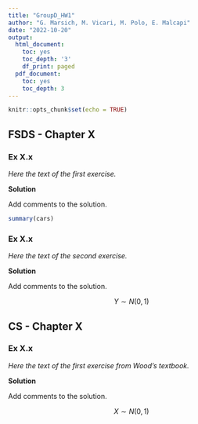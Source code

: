 ```yaml
---
title: "GroupD_HW1"
author: "G. Marsich, M. Vicari, M. Polo, E. Malcapi"
date: "2022-10-20"
output:
  html_document:
    toc: yes
    toc_depth: '3'
    df_print: paged
  pdf_document:
    toc: yes
    toc_depth: 3
---
```


```r
knitr::opts_chunk$set(echo = TRUE)
```

## FSDS - Chapter X 

### Ex X.x

*Here the text of the first exercise.*

**Solution**

Add comments to the solution.

```r
summary(cars)
```

### Ex X.x

*Here the text of the second exercise.*

**Solution**

Add comments to the solution.

$$ Y \sim N(0,1)$$

## CS - Chapter X 

### Ex X.x

*Here the text of the first exercise from Wood's textbook.*

**Solution**

Add comments to the solution.

$$ X \sim N(0,1)$$
